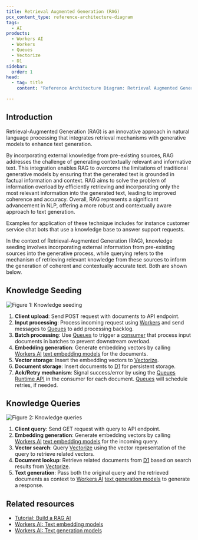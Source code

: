 ```yaml
---
title: Retrieval Augmented Generation (RAG)
pcx_content_type: reference-architecture-diagram
tags:
  - AI
products:
  - Workers AI
  - Workers
  - Queues
  - Vectorize
  - D1
sidebar:
  order: 1
head:
  - tag: title
    content: "Reference Architecture Diagram: Retrieval Augmented Generation (RAG)"

---
```


## Introduction

Retrieval-Augmented Generation (RAG) is an innovative approach in natural language processing that integrates retrieval mechanisms with generative models to enhance text generation.

By incorporating external knowledge from pre-existing sources, RAG addresses the challenge of generating contextually relevant and informative text. This integration enables RAG to overcome the limitations of traditional generative models by ensuring that the generated text is grounded in factual information and context. RAG aims to solve the problem of information overload by efficiently retrieving and incorporating only the most relevant information into the generated text, leading to improved coherence and accuracy. Overall, RAG represents a significant advancement in NLP, offering a more robust and contextually aware approach to text generation.

Examples for application of these technique includes for instance customer service chat bots that use a knowledge base to answer support requests.

In the context of Retrieval-Augmented Generation (RAG), knowledge seeding involves incorporating external information from pre-existing sources into the generative process, while querying refers to the mechanism of retrieving relevant knowledge from these sources to inform the generation of coherent and contextually accurate text. Both are shown below.

## Knowledge Seeding

![Figure 1: Knowledge seeding](~/assets/images/reference-architecture/rag-ref-architecture-diagrams/rag-architecture-seeding.svg "Figure 1: Knowledge seeding")

1. **Client upload**: Send POST request with documents to API endpoint.
2. **Input processing**: Process incoming request using [Workers](/workers/) and send messages to [Queues](/queues/) to add processing backlog.
3. **Batch processing**: Use [Queues](/queues/) to trigger a [consumer](/queues/reference/how-queues-works/#consumers) that process input documents in batches to prevent downstream overload.
4. **Embedding generation**: Generate embedding vectors by calling [Workers AI](/workers-ai/) [text embedding models](/workers-ai/models/#text-embeddings) for the documents.
5. **Vector storage**: Insert the embedding vectors to [Vectorize](/vectorize/).
6. **Document storage**: Insert documents to [D1](/d1/) for persistent storage.
7. **Ack/Retry mechanism**: Signal success/error by using the [Queues Runtime API](/queues/configuration/javascript-apis/#message) in the consumer for each document. [Queues](/queues/) will schedule retries, if needed.

## Knowledge Queries

![Figure 2: Knowledge queries](~/assets/images/reference-architecture/rag-ref-architecture-diagrams/rag-architecture-query.svg "Figure 2: Knowledge queries")

1. **Client query**: Send GET request with query to API endpoint.
2. **Embedding generation**: Generate embedding vectors by calling [Workers AI](/workers-ai/) [text embedding models](/workers-ai/models/#text-embeddings) for the incoming query.
3. **Vector search**: Query [Vectorize](/vectorize/) using the vector representation of the query to retrieve related vectors.
4. **Document lookup**: Retrieve related documents from [D1](/d1/) based on search results from [Vectorize](/vectorize/).
5. **Text generation**: Pass both the original query and the retrieved documents as context to [Workers AI](/workers-ai/) [text generation models](/workers-ai/models/#text-generation) to generate a response.

## Related resources

* [Tutorial: Build a RAG AI](/workers-ai/tutorials/build-a-retrieval-augmented-generation-ai/)
* [Workers AI: Text embedding models](/workers-ai/models/#text-embeddings)
* [Workers AI: Text generation models](/workers-ai/models/#text-generation)
